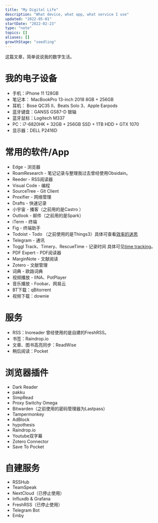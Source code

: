 ```yaml
---
title: "My Digital Life"
description: "What device, what app, what service I use"
updated: "2022-05-01"
startDate: "2022-02-23"
type: "note"
topics: []
aliases: []
growthStage: "seedling"
---
```


这篇文章，简单说说我的数字生活。

# 我的电子设备
- 手机：iPhone 11 128GB
- 笔记本： MacBookPro 13-inch 2018 8GB + 256GB
- 耳机： Bose QC35 II、Beats Solo 3、Apple Earpods
- 蓝牙键盘：GANSS GS87-D 银轴
- 蓝牙鼠标：Logitech M337
- PC：i7-6820HK + 32GB + 256GB SSD + 1TB HDD + GTX 1070
- 显示器：DELL P2416D

# 常用的软件/App
- Edge - 浏览器
- RoamResearch - 笔记记录与整理<Footnote idName={1}>我过去曾经使用Obsidain。</Footnote>
- Reeder - RSS阅读器
- Visual Code - 编程
- SourceTree - Git Client
- Proxifier - 网络管理
- Drafts - 快速记录
- 小宇宙 - 播客（之前用的是Castro ）
- Outlook - 邮件（之前用的是Spark）
- iTerm - 终端
- Fig - 终端助手
- Todoist - Todo <Footnote idName={2}>（之前使用的是Things3）具体可查看[效率的迷思](thoughts-about-productivity)</Footnote>
- Telegram - 通讯
- Toggl Track、Timery、RescueTime - 记录时间 <Footnote idName={3}>具体可见[time tracking](time-tracking)。</Footnote>
- PDF Expert - PDF阅读器
- MarginNote - 文献阅读
- Zotero - 文献管理
- 词典 - 欧路词典
- 视频播放 - IINA、PotPlayer
- 音乐播放 - Foobar、网易云
- BT下载：qBitorrent
- 视频下载：downie

# 服务
- RSS：Inoreader <Footnote idName={4}>曾经使用的是自建的FreshRSS。</Footnote>
- 书签：Raindrop.io
- 文章、图书高亮同步：ReadWise
- 稍后阅读：Pocket

# 浏览器插件
- Dark Reader
- pakku
- SimpRead
- Proxy Switchy Omega
- Bitwarden（之前使用的密码管理器为Lastpass）
- Tampermonkey
- AdBlock
- hypothesis
- Raindrop.io
- Youtube双字幕
- Zotero Connector
- Save To Pocket


# 自建服务
- RSSHub
- TeamSpeak
- NextCloud（已停止使用）
- Influxdb & Grafana
- FreshRSS（已停止使用）
- Telegram Bot
- Emby